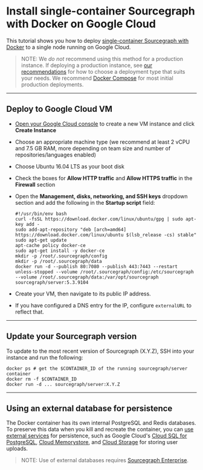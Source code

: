 # Install single-container Sourcegraph with Docker on Google Cloud

This tutorial shows you how to deploy [single-container Sourcegraph with Docker](/admin/deploy/docker-single-container/) to a single node running on Google Cloud.

> NOTE: We *do not* recommend using this method for a production instance. If deploying a production instance, see [our recommendations](/admin/deploy/) for how to choose a deployment type that suits your needs. We recommend [Docker Compose](/admin/deploy/docker-compose/google_cloud) for most initial production deployments.

---

## Deploy to Google Cloud VM

- [Open your Google Cloud console](https://console.cloud.google.com/compute/instances) to create a new VM instance and click **Create Instance**
- Choose an appropriate machine type (we recommend at least 2 vCPU and 7.5 GB RAM, more depending on team size and number of repositories/languages enabled)
- Choose Ubuntu 16.04 LTS as your boot disk
- Check the boxes for **Allow HTTP traffic** and **Allow HTTPS traffic** in the **Firewall** section
- Open the **Management, disks, networking, and SSH keys** dropdown section and add the following in the **Startup script** field:

  ```
  #!/usr/bin/env bash
  curl -fsSL https://download.docker.com/linux/ubuntu/gpg | sudo apt-key add -
  sudo add-apt-repository "deb [arch=amd64] https://download.docker.com/linux/ubuntu $(lsb_release -cs) stable"
  sudo apt-get update
  apt-cache policy docker-ce
  sudo apt-get install -y docker-ce
  mkdir -p /root/.sourcegraph/config
  mkdir -p /root/.sourcegraph/data
  docker run -d --publish 80:7080 --publish 443:7443 --restart unless-stopped --volume /root/.sourcegraph/config:/etc/sourcegraph --volume /root/.sourcegraph/data:/var/opt/sourcegraph sourcegraph/server:5.3.9104
  ```

- Create your VM, then navigate to its public IP address.

- If you have configured a DNS entry for the IP, configure `externalURL` to reflect that.

---

## Update your Sourcegraph version

To update to the most recent version of Sourcegraph (X.Y.Z), SSH into your instance and run the following:

```
docker ps # get the $CONTAINER_ID of the running sourcegraph/server container
docker rm -f $CONTAINER_ID
docker run -d ... sourcegraph/server:X.Y.Z
```

---

## Using an external database for persistence

The Docker container has its own internal PostgreSQL and Redis databases. To preserve this data when you kill and recreate the container, you can [use external services](/admin/external_services/) for persistence, such as Google Cloud's [Cloud SQL for PostgreSQL](https://cloud.google.com/sql/docs/postgres/), [Cloud Memorystore](https://cloud.google.com/memorystore/), and [Cloud Storage](https://cloud.google.com/storage) for storing user uploads.

> NOTE: Use of external databases requires [Sourcegraph Enterprise](https://about.sourcegraph.com/pricing).
